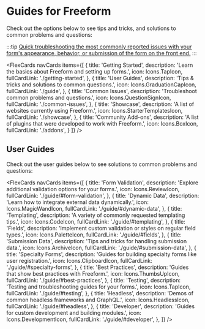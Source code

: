 

# Guides for Freeform

Check out the options below to see tips and tricks, and solutions to common problems and questions:

:::tip
[Quick troubleshooting the most commonly reported issues with your form's appearance, behavior, or submission of the form on the front end.](./guide/troubleshooting-form-issues.mdx)
:::

<FlexCards
  navCards
  items={[
    {
      title: 'Getting Started',
      description: 'Learn the basics about Freeform and setting up forms.',
      icon: Icons.TapIcon,
      fullCardLink: './getting-started',
    },
    {
      title: 'User Guides',
      description: 'Tips & tricks and solutions to common questions.',
      icon: Icons.GraduationCapIcon,
      fullCardLink: './guide',
    },
    {
      title: 'Common Issues',
      description: 'Troubleshoot common problems and questions.',
      icon: Icons.QuestionSignIcon,
      fullCardLink: './common-issues',
    },
    {
      title: 'Showcase',
      description: 'A list of websites currently using Freeform.',
      icon: Icons.StarterTemplatesIcon,
      fullCardLink: './showcase',
    },
    {
      title: 'Community Add-ons',
      description: 'A list of plugins that were developed to work with Freeform.',
      icon: Icons.BoxIcon,
      fullCardLink: './addons',
    }
  ]}
/>

## User Guides
Check out the user guides below to see solutions to common problems and questions:

<FlexCards
  navCards
  items={[
    {
      title: 'Form Validation',
      description: 'Explore additional validation options for your forms.',
      icon: Icons.ReviewIcon,
      fullCardLink: './guide/#form-validation',
    },
    {
      title: 'Dynamic Data',
      description: 'Learn how to integrate external data dynamically.',
      icon: Icons.MagicWandIcon,
      fullCardLink: './guide/#dynamic-data',
    },
    {
      title: 'Templating',
      description: 'A variety of commonly requested templating tips.',
      icon: Icons.CodeIcon,
      fullCardLink: './guide/#templating',
    },
    {
      title: 'Fields',
      description:
        'Implement custom validation or styles on regular field types.',
      icon: Icons.PaletteIcon,
      fullCardLink: './guide/#fields',
    },
    {
      title: 'Submission Data',
      description: 'Tips and tricks for handling submission data.',
      icon: Icons.ArchiveIcon,
      fullCardLink: './guide/#submission-data',
    },
    {
      title: 'Specialty Forms',
      description:
        'Guides for building specialty forms like user registration.',
      icon: Icons.ClipboardIcon,
      fullCardLink: './guide/#specialty-forms',
    },
    {
      title: 'Best Practices',
      description: 'Guides that show best practices with Freeform.',
      icon: Icons.ThumbsUpIcon,
      fullCardLink: './guide/#best-practices',
    },
    {
      title: 'Testing',
      description: 'Testing and troubleshooting guides for your forms.',
      icon: Icons.TapIcon,
      fullCardLink: './guide/#testing',
    },
    {
      title: 'Headless',
      description: 'Demos of common headless frameworks and GraphQL.',
      icon: Icons.HeadlessIcon,
      fullCardLink: './guide/#headless',
    },
    {
      title: 'Developer',
      description: 'Guides for custom development and building modules.',
      icon: Icons.DevelopmentIcon,
      fullCardLink: './guide/#developer',
    },
  ]}
/>